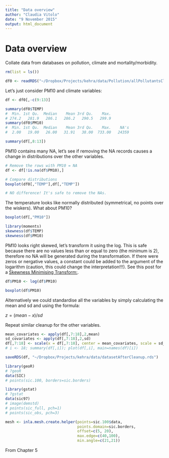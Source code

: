 ```yaml
---
title: "Data overview"
author: "Claudia Vitolo"
date: "9 November 2015"
output: html_document
---
```


# Data overview
Collate data from databases on pollution, climate and mortality/morbidity.

```r
rm(list = ls())

df0 <- readRDS("~/Dropbox/Projects/kehra/data/Pollution/allPollutantsClima.rds")

```

Let's just consider PM10 and climate variables:

```r
df <- df0[,-c(9:13)]

summary(df0$TEMP)
#  Min. 1st Qu.  Median    Mean 3rd Qu.    Max. 
# 274.2   281.9   286.1   286.2   290.5   299.9 
summary(df0$PM10)
#  Min. 1st Qu.  Median    Mean 3rd Qu.    Max.    NA's 
#  2.00   19.00   26.00   31.91   38.00  733.00   24359

summary(df[,8:13])

```

PM10 contains many NA, let's see if removing the NA records causes a change in distributions over the other variables.

```r
# Remove the rows with PM10 = NA
df <- df[!is.na(df$PM10),]

# Compare distributions
boxplot(df0[,"TEMP"],df[,"TEMP"])

# NO difference! It's safe to remove the NAs.

```

The temperature looks like normally distributed (symmetrical, no points over the wiskers). What about PM10?

```r
boxplot(df[,"PM10"])

library(moments) 
skewness(df$TEMP)
skewness(df$PM10)
```

PM10 looks right skewed, let's transform it using the log. This is safe because there are no values less than or equal to zero (the minimum is 2), therefore no NA will be generated during the transformation. If there were zeros or nergative values, a constant could be added to the argument of the logarithm (caution, this could change the interpretation!!!). See this post for a [Skewness Minimising Transform:](http://rstudio-pubs-static.s3.amazonaws.com/1563_1ae2544c0e324b9bb7f6e63cf8f9e098.html).

```r
df$PM10 <- log(df$PM10)

boxplot(df$PM10)
```

Alternatively we could standardise all the variables by simply calculating the mean and sd and using the formula:

$z = (mean - x)/sd$

Repeat similar cleanup for the other variables.

```r
mean_covariates <- apply(df[,7:18],2,mean)
sd_covariates <- apply(df[,7:18],2,sd)
df[,7:18] <- scale(x = df[,7:18], center = mean_covariates, scale = sd_covariates)
# i <- 18; summary(df[,i]); plot(df[,i], main=names(df)[i])
```

```r
saveRDS(df, "~/Dropbox/Projects/kehra/data/datasetAfterCleanup.rds")
```

```r
library(geoR)
# ?geoR
data(SIC)
# points(sic.100, borders=sic.borders)

library(gstat)
# ?gstat
data(sic97) 
# image(demstd)
# points(sic_full, pch=1)
# points(sic_obs, pch=3)

mesh <- inla.mesh.create.helper(points=sic.100$data,
                                points.domain=sic.borders, 
                                offset=c(5, 20), 
                                max.edge=c(40,100),
                                min.angle=c(21,21))
```


From Chapter 5

```r

```